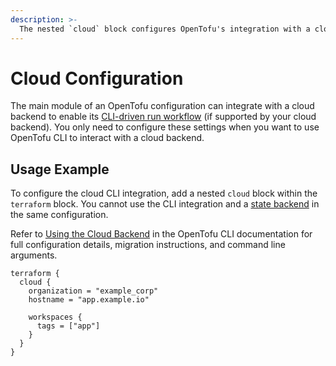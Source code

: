 ```yaml
---
description: >-
  The nested `cloud` block configures OpenTofu's integration with a cloud backend.
---
```


# Cloud Configuration

The main module of an OpenTofu configuration can integrate with a cloud backend to enable its [CLI-driven run workflow](/docs/cli/cloud) (if supported by your cloud backend). You only need to configure these settings when you want to use OpenTofu CLI to interact with a cloud backend.

## Usage Example

To configure the cloud CLI integration, add a nested `cloud` block within the `terraform` block. You cannot use the CLI integration and a [state backend](/docs/language/settings/backends/configuration) in the same configuration.

Refer to [Using the Cloud Backend](/docs/cli/cloud) in the OpenTofu CLI documentation for full configuration details, migration instructions, and command line arguments.

```hcl
terraform {
  cloud {
    organization = "example_corp"
    hostname = "app.example.io"

    workspaces {
      tags = ["app"]
    }
  }
}
```
